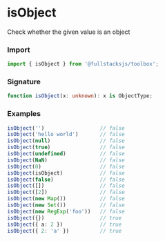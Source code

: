 # isObject

Check whether the given value is an object

### Import

```typescript copy
import { isObject } from '@fullstacksjs/toolbox';
```

### Signature

```typescript copy
function isObject(x: unknown): x is ObjectType;
```

### Examples

```typescript copy
isObject('')                  // false
isObject('hello world')       // false
isObject(null)                // false
isObject(true)                // false
isObject(undefined)           // false
isObject(NaN)                 // false
isObject(0)                   // false
isObject(isObject)            // false
isObject(false)               // false
isObject([])                  // false
isObject([2])                 // false
isObject(new Map())           // false
isObject(new Set())           // false
isObject(new RegExp('foo'))   // false
isObject({})                  // true
isObject({ a: 2 })            // true
isObject({ 2: 'a' })          // true
```
